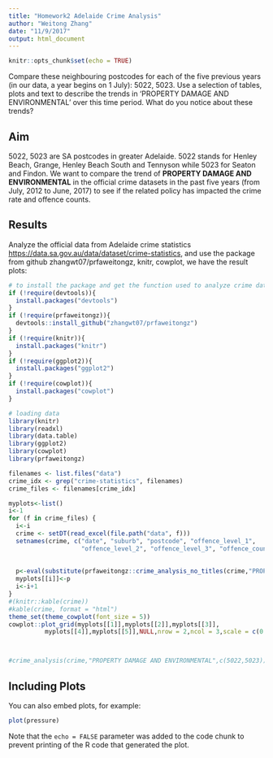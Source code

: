 ```yaml
---
title: "Homework2 Adelaide Crime Analysis"
author: "Weitong Zhang"
date: "11/9/2017"
output: html_document
---
```


```r
knitr::opts_chunk$set(echo = TRUE)
```
Compare these neighbouring postcodes for each of the five previous years (in our data, a year begins on 1 July): 5022, 5023. Use a selection of tables, plots and text to describe the trends in 'PROPERTY DAMAGE AND ENVIRONMENTAL' over this time period. What do you notice about these trends?

## Aim

5022, 5023 are SA postcodes in greater Adelaide. 5022 stands for Henley Beach, Grange, Henley Beach South and Tennyson while 5023 for Seaton and Findon. We want to compare the trend of **PROPERTY DAMAGE AND ENVIRONMENTAL** in the official crime datasets in the past five years (from July, 2012 to June, 2017) to see if the related policy has impacted the crime rate and offence counts.

## Results

Analyze the official data from Adelaide crime statistics <https://data.sa.gov.au/data/dataset/crime-statistics>, and use the package from github zhangwt07/prfaweitongz, knitr, cowplot, we have the result plots:

```r
# to install the package and get the function used to analyze crime data
if (!require(devtools)){
  install.packages("devtools")
}
if (!require(prfaweitongz)){
  devtools::install_github("zhangwt07/prfaweitongz")
}
if (!require(knitr)){
  install.packages("knitr")
}
if (!require(ggplot2)){
  install.packages("ggplot2")
}
if (!require(cowplot)){
  install.packages("cowplot")
}

# loading data
library(knitr)
library(readxl)
library(data.table)
library(ggplot2)
library(cowplot)
library(prfaweitongz)

filenames <- list.files("data")
crime_idx <- grep("crime-statistics", filenames)
crime_files <- filenames[crime_idx]

myplots<-list()
i<-1
for (f in crime_files) {
  i<-i
  crime <- setDT(read_excel(file.path("data", f)))
  setnames(crime, c("date", "suburb", "postcode", "offence_level_1",
                    "offence_level_2", "offence_level_3", "offence_count"))
  
  
  p<-eval(substitute(prfaweitongz::crime_analysis_no_titles(crime,"PROPERTY DAMAGE AND ENVIRONMENTAL",c(5022,5023))),list(i=i))
  myplots[[i]]<-p
  i<-i+1
}
#(knitr::kable(crime))
#kable(crime, format = "html") 
theme_set(theme_cowplot(font_size = 5))
cowplot::plot_grid(myplots[[1]],myplots[[2]],myplots[[3]],
          myplots[[4]],myplots[[5]],NULL,nrow = 2,ncol = 3,scale = c(0.5,0.5,0.5,0.5,0.5),align = "h")



#crime_analysis(crime,"PROPERTY DAMAGE AND ENVIRONMENTAL",c(5022,5023))
```

## Including Plots

You can also embed plots, for example:

```r
plot(pressure)
```

Note that the `echo = FALSE` parameter was added to the code chunk to prevent printing of the R code that generated the plot.
